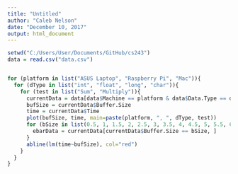 ```yaml
---
title: "Untitled"
author: "Caleb Nelson"
date: "December 10, 2017"
output: html_document
---
```

```r
setwd("C:/Users/User/Documents/GitHub/cs243")
data = read.csv("data.csv")


for (platform in list("ASUS Laptop", "Raspberry Pi", "Mac")){
  for (dType in list("int", "float", "long", "char")){
    for (test in list("Sum", "Multiply")){
      currentData = data[data$Machine == platform & data$Data.Type == dType & data$Test == test, ]
      bufSize = currentData$Buffer.Size
      time = currentData$Time
      plot(bufSize, time, main=paste(platform, ", ", dType, test))
      for (bSize in list(0.5, 1, 1.5, 2, 2.5, 3, 3.5, 4, 4.5, 5, 5.5, 6, 6.5, 7, 7.5, 8, 8.5, 9, 9.5, 10)){
        ebarData = currentData[currentData$Buffer.Size == bSize, ]
      }
      abline(lm(time~bufSize), col="red")
    }
  }
}
```

